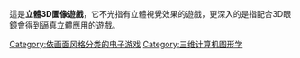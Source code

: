 {{dablink|請見[[3D眼鏡|3D眼鏡]]。}}

這是'''立體3D圖像遊戲'''，它不光指有立體視覺效果的遊戲，更深入的是指配合3D眼鏡會得到逼真立體應用的遊戲。

[[Category:依画面风格分类的电子游戏|Category:依画面风格分类的电子游戏]]
[[Category:三维计算机图形学|Category:三维计算机图形学]]